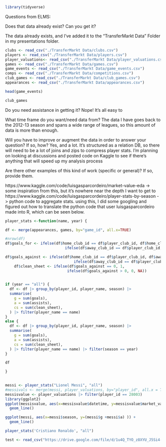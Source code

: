 ```r
library(tidyverse)
```


Questions from ELMS:

Does that data already exist? Can you get it?

The data already exists, and I've added it to the "TransferMarkt Data" Folder in my presentations folder.
```r
clubs <- read_csv("./TransferMarkt Data/clubs.csv")
players <- read_csv("./TransferMarkt Data/players.csv")
player_valuations<- read_csv("./TransferMarkt Data/player_valuations.csv")
games <- read_csv("./TransferMarkt Data/games.csv")
game_events <- read_csv("./TransferMarkt Data/game_events.csv")
comps <- read_csv("./TransferMarkt Data/competitions.csv")
club_games <- read_csv("./TransferMarkt Data/club_games.csv")
appearances <- read_csv("./TransferMarkt Data/appearances.csv")

head(game_events)
```
```r
club_games
```


Do you need assistance in getting it?
Nope! It's all easy to 


What time frame do you want/need data from?
The data I have goes back to the 2012-13 season and spans a wide range of leagues, so this amount of data is more than enough.

Will you have to improve or augment the data in order to answer your question? If so, how?
Yes, and a lot. It's structured as a relation DB, so there will need to be a lot of joins and zips to compress player stats. I'm planning on looking at discussions and posted
code on Kaggle to see if there's anything that will speed up my analysis process

Are there other examples of this kind of work (specific or general)? If so, provide them.

https://www.kaggle.com/code/luisgasparcordeiro/market-value-eda -> some inspiration from this, but it's nowhere near the depth I want to get to
https://www.kaggle.com/code/luisgasparcordeiro/player-stats-by-season -> python code to aggregate stats. using this, I did some googling and figured out how to translate
the python code that user luisgasparcordeiro made into R, which can be seen below.


```r
player_stats <-function(name, year) {

df <- merge(appearances, games, by="game_id", all.x=TRUE)

#nrow(df)
df$goals_for <- ifelse(df$home_club_id == df$player_club_id, df$home_club_goals,
                           ifelse(df$away_club_id == df$player_club_id, df$away_club_goals, NA))

df$goals_against <- ifelse(df$home_club_id == df$player_club_id, df$away_club_goals,
                               ifelse(df$away_club_id == df$player_club_id, df$home_club_goals, NA))
    df$clean_sheet <- ifelse(df$goals_against == 0, 1,
                            ifelse(df$goals_against > 0, 0, NA))
    

if (year == "all") {
  df <- df |> group_by(player_id, player_name, season) |> 
  summarise(
    g = sum(goals),
    a = sum(assists),
    cs = sum(clean_sheet),
  ) |> filter(player_name == name)
}
else {
  df <- df |> group_by(player_id, player_name, season) |> 
  summarise(
    g = sum(goals),
    a = sum(assists),
    cs = sum(clean_sheet),
  ) |> filter(player_name == name) |> filter(season == year)
}

df

}
 

```
```r
messi <- player_stats("Lionel Messi", "all")
#messivals <- merge(messi, player_valuations, by="player_id", all.x = TRUE)
messisvalue <- player_valuations |> filter(player_id == 28003)
library(ggplot2)
ggplot(messisvalue, aes(x=messisvalue$datetime, y=messisvalue$market_value_in_eur)) +
  geom_line()
```
```r
ggplot(messi, aes(x=messi$season, y=(messi$g +messi$a) )) +
  geom_line()
```



```r
player_stats('Cristiano Ronaldo', "all")
```

```r
test <- read_csv("https://drive.google.com/file/d/1u4Q_TYO_z8XYU_J5Si4-A0UwIef1ndy8/view?usp=drive_link")
```

